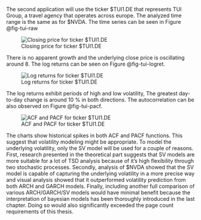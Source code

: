 The second application will use the ticker \$TUI1.DE that represents TUI Group, a travel agency that operates across
europe. The analyzed time range is the same as for $NVDA. The time series can be seen in Figure @fig-tui-raw

![Closing price for ticker \$TUI1.DE](./img/tui/closing.png){#fig-tui-raw}

There is no apparent growth and the underlying close price is oscillating around 8. The log returns can be seen on 
Figure @fig-tui-logret.

![Log returns for ticker \$TUI1.DE](./img/tui/logret.png){#fig-tui-logret}

The log returns exhibit periods of high and low volatility, The greatest day-to-day change is around 10 % in both
directions. The autocorrelation can be also observed on Figure @fig-tui-pacf.


![ACF and PACF for ticker \$TUI1.DE](./img/tui/pacf.png){#fig-tui-pacf}

The charts show historical spikes in both ACF and PACF functions. This suggest that volatility modeling might be
appropriate. To model the underlying volatility, only the SV model will be used for a couple of reasons. First,
research presented in the theoretical part suggests that SV models are more suitable for a lot of TSD analysis because
of it's high flexibility through two stochastic processes. Secondly, analysis of \$NVDA showed that the SV model is
capable of capturing the underlying volatility in a more precise way and visual analysis showed that it outperformed
volatility prediction from both ARCH and GARCH models. Finally, including another full comparison of various
ARCH/GARCH/SV models would have minimal benefit because the interpretation of bayesian models has been thoroughly
introduced in the last chapter. Doing so would also significantly exceeded the page count requirements of this thesis.
